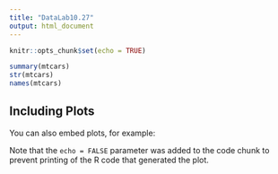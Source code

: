 ```yaml
---
title: "DataLab10.27"
output: html_document
---
```


```r
knitr::opts_chunk$set(echo = TRUE)
```


```r
summary(mtcars)
str(mtcars)
names(mtcars)

```

## Including Plots

You can also embed plots, for example:


Note that the `echo = FALSE` parameter was added to the code chunk to prevent printing of the R code that generated the plot.
